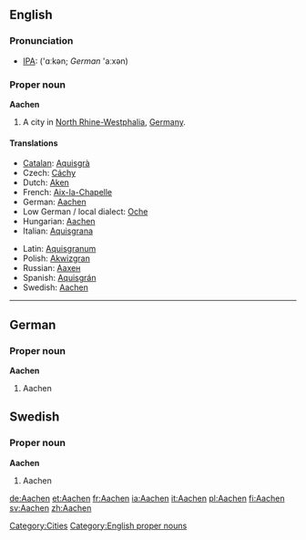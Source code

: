 {{wikipedia}}
==English==
===Pronunciation===
*[[IPA]]: ('ɑːkən; ''German'' 'aːxən)
===Proper noun===
'''Aachen'''

#A city in [[North Rhine-Westphalia]], [[Germany]].

====Translations====
{{top}}
*[[Catalan]]: [[Aquisgrà]]
*Czech: [[Cáchy]]
*Dutch: [[Aken]]
*French: [[Aix-la-Chapelle]]
*German: [[#German|Aachen]]
*Low German / local dialect: [[Oche]]
*Hungarian: [[#Hungarian|Aachen]]
*Italian: [[Aquisgrana]]
{{mid}}
*Latin: [[Aquisgranum]] {{n}}
*Polish: [[Akwizgran]]
*Russian: [[Aaxeн]] {{m}}
*Spanish: [[Aquisgrán]]
*Swedish: [[#Swedish|Aachen]]
{{bottom}}

----

==German==
===Proper noun===
'''Aachen'''

#Aachen


==Swedish==
===Proper noun===
'''Aachen'''

#Aachen

[[Category:Cities]]
[[Category:English proper nouns]]

[[de:Aachen]]
[[et:Aachen]]
[[fr:Aachen]]
[[ia:Aachen]]
[[it:Aachen]]
[[pl:Aachen]]
[[fi:Aachen]]
[[sv:Aachen]]
[[zh:Aachen]]